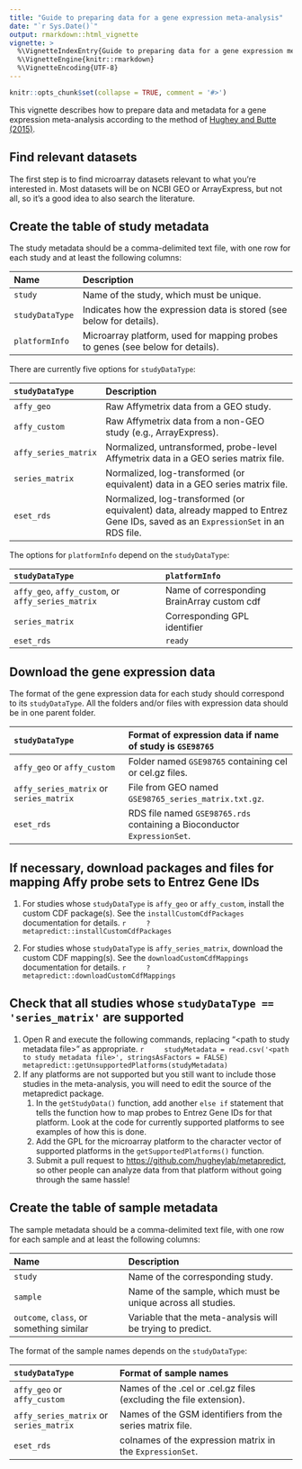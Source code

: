 ```yaml
---
title: "Guide to preparing data for a gene expression meta-analysis"
date: "`r Sys.Date()`"
output: rmarkdown::html_vignette
vignette: >
  %\VignetteIndexEntry{Guide to preparing data for a gene expression meta-analysis}
  %\VignetteEngine{knitr::rmarkdown}
  %\VignetteEncoding{UTF-8}
---
```


```r
knitr::opts_chunk$set(collapse = TRUE, comment = '#>')
```

This vignette describes how to prepare data and metadata for a gene expression meta-analysis according to the method of [Hughey and Butte (2015)](https://doi.org/10.1093/nar/gkv229).

## Find relevant datasets

The first step is to find microarray datasets relevant to what you're interested in. Most datasets will be on NCBI GEO or ArrayExpress, but not all, so it's a good idea to also search the literature.

## Create the table of study metadata

The study metadata should be a comma-delimited text file, with one row for each study and at least the following columns:

| Name            | Description                                                                    |
|:----------------|:-------------------------------------------------------------------------------|
| `study`         | Name of the study, which must be unique.                                       |
| `studyDataType` | Indicates how the expression data is stored (see below for details).           |
| `platformInfo`  | Microarray platform, used for mapping probes to genes (see below for details). |

There are currently five options for `studyDataType`:

| `studyDataType`      | Description                                                                         |
|:---------------------|:------------------------------------------------------------------------------------|
| `affy_geo`           | Raw Affymetrix data from a GEO study.                                               |
| `affy_custom`        | Raw Affymetrix data from a non-GEO study (e.g., ArrayExpress).                      |
| `affy_series_matrix` | Normalized, untransformed, probe-level Affymetrix data in a GEO series matrix file. |
| `series_matrix`      | Normalized, log-transformed (or equivalent) data in a GEO series matrix file.       |
| `eset_rds`           | Normalized, log-transformed (or equivalent) data, already mapped to Entrez Gene IDs, saved as an `ExpressionSet` in an RDS file. |

The options for `platformInfo` depend on the `studyDataType`:

| `studyDataType`                                    | `platformInfo`                              |
|:---------------------------------------------------|:--------------------------------------------|
| `affy_geo`, `affy_custom`, or `affy_series_matrix` | Name of corresponding BrainArray custom cdf |
| `series_matrix`                                    | Corresponding GPL identifier                |
| `eset_rds`                                         | `ready`                                     |

## Download the gene expression data

The format of the gene expression data for each study should correspond to its `studyDataType`. All the folders and/or files with expression data should be in one parent folder.

| `studyDataType`                         | Format of expression data if name of study is `GSE98765`   |
|:----------------------------------------|:-----------------------------------------------------------|
| `affy_geo` or `affy_custom`             | Folder named `GSE98765` containing cel or cel.gz files.    |
| `affy_series_matrix` or `series_matrix` | File from GEO named `GSE98765_series_matrix.txt.gz`.          |
| `eset_rds`                              | RDS file named `GSE98765.rds` containing a Bioconductor `ExpressionSet`. |

## If necessary, download packages and files for mapping Affy probe sets to Entrez Gene IDs

1. For studies whose `studyDataType` is `affy_geo` or `affy_custom`, install the custom CDF package(s). See the `installCustomCdfPackages` documentation for details.
    ```r
    ?metapredict::installCustomCdfPackages
    ```

1. For studies whose `studyDataType` is `affy_series_matrix`, download the custom CDF mapping(s). See the `downloadCustomCdfMappings` documentation for details.
    ```r
    ?metapredict::downloadCustomCdfMappings
    ```

## Check that all studies whose `studyDataType == 'series_matrix'` are supported

1. Open R and execute the following commands, replacing "\<path to study metadata file>" as appropriate.
    ```r
    studyMetadata = read.csv('<path to study metadata file>', stringsAsFactors = FALSE)
    metapredict::getUnsupportedPlatforms(studyMetadata)
    ```
1. If any platforms are not supported but you still want to include those studies in the meta-analysis, you will need to edit the source of the metapredict package.
	1. In the `getStudyData()` function, add another `else if` statement that tells the function how to map probes to Entrez Gene IDs for that platform. Look at the code for currently supported platforms to see examples of how this is done.
	1. Add the GPL for the microarray platform to the character vector of supported platforms in the `getSupportedPlatforms()` function.
	1. Submit a pull request to <https://github.com/hugheylab/metapredict>, so other people can analyze data from that platform without going through the same hassle!

## Create the table of sample metadata

The sample metadata should be a comma-delimited text file, with one row for each sample and at least the following columns:

| Name                                     | Description                                                  |
|:-----------------------------------------|:-------------------------------------------------------------|
| `study`                                  | Name of the corresponding study.                             |
| `sample`                                 | Name of the sample, which must be unique across all studies. |
| `outcome`, `class`, or something similar | Variable that the meta-analysis will be trying to predict.   |

The format of the sample names depends on the `studyDataType`:

| `studyDataType`                         | Format of sample names                                             |
|:----------------------------------------|:-------------------------------------------------------------------|
| `affy_geo` or `affy_custom`             | Names of the .cel or .cel.gz files (excluding the file extension). |
| `affy_series_matrix` or `series_matrix` | Names of the GSM identifiers from the series matrix file.          |
| `eset_rds`                              | colnames of the expression matrix in the `ExpressionSet`.          |
